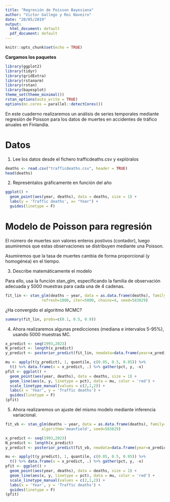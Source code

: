 ```yaml
---
title: "Regresión de Poisson Bayesiana"
author: "Victor Gallego y Roi Naveiro"
date: "20/05/2019"
output:
  html_document: default
  pdf_document: default
---
```


```r
knitr::opts_chunk$set(echo = TRUE)
```


**Cargamos los paquetes**
```r
library(ggplot2)
library(tidyr)
library(gridExtra)
library(rstanarm)
library(rstan)
library(bayesplot)
theme_set(theme_minimal())
rstan_options(auto_write = TRUE)
options(mc.cores = parallel::detectCores())
```

En este cuaderno realizaremos un análisis de series temporales mediante regresión de Poisson para los datos de muertes en accidentes de tráfico anuales en Finlandia.

# Datos

1. Lee los datos desde el fichero trafficdeaths.csv y explóralos

```r
deaths <- read.csv("trafficdeaths.csv", header = TRUE)
head(deaths)
```

2. Represéntalos gráficamente en función del año

```r
ggplot() +
  geom_point(aes(year, deaths), data = deaths, size = 1) +
  labs(y = 'Traffic deaths', x= "Year") +
  guides(linetype = F)
```


# Modelo de Poisson para regresión

El número de muertes son valores enteros postivos (contador), luego asumiremos que estas observaciones se distribuyen mediante una Poisson. 

Asumiremos que la tasa de muertes cambia de forma proporcional (y homogénea) en el tiempo.

3. Describe matemáticamente el modelo



Para ello, usa la función stan_glm, especificando la familia de observación adecuada y 5000 muestras para cada una de 4 cadenas.

```r
fit_lin <- stan_glm(deaths ~ year, data = as.data.frame(deaths), family="poisson",
 	            refresh=1000, iter=5000, chains=4, seed=583829)
```

¿Ha convergido el algoritmo MCMC?

```r
summary(fit_lin, probs=c(0.1, 0.5, 0.9))
```


4. Ahora realizaremos algunas predicciones (mediana e intervalos 5-95%), usando 5000 muestras MC.


```r
x_predict <- seq(1993,2023)
N_predict <- length(x_predict)
y_predict <- posterior_predict(fit_lin, newdata=data.frame(year=x_predict), draws = 5000)
```

```r
mu <- apply(t(y_predict), 1, quantile, c(0.05, 0.5, 0.95)) %>%
  t() %>% data.frame(x = x_predict, .) %>% gather(pct, y, -x)
pfit <- ggplot() +
  geom_point(aes(year, deaths), data = deaths, size = 1) +
  geom_line(aes(x, y, linetype = pct), data = mu, color = 'red') +
  scale_linetype_manual(values = c(2,1,2)) +
  labs(x = 'Year', y = 'Traffic deaths') +
  guides(linetype = F)
(pfit)
```

5. Ahora realizaremos un ajuste del mismo modelo mediante inferencia variacional.

```r
fit_vb <- stan_glm(deaths ~ year, data = as.data.frame(deaths), family="poisson",
 	            algorithm='meanfield', seed=583829)
```



```r
x_predict <- seq(1993,2023)
N_predict <- length(x_predict)
y_predict <- posterior_predict(fit_vb, newdata=data.frame(year=x_predict), draws = 1000)
```

```r
mu <- apply(t(y_predict), 1, quantile, c(0.05, 0.5, 0.95)) %>%
  t() %>% data.frame(x = x_predict, .) %>% gather(pct, y, -x)
pfit <- ggplot() +
  geom_point(aes(year, deaths), data = deaths, size = 1) +
  geom_line(aes(x, y, linetype = pct), data = mu, color = 'red') +
  scale_linetype_manual(values = c(2,1,2)) +
  labs(x = 'Year', y = 'Traffic deaths') +
  guides(linetype = F)
(pfit)
```


